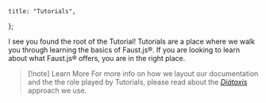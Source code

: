 	title: "Tutorials",
};

I see you found the root of the Tutorial! Tutorials are a place where we walk you through learning the basics of Faust.js®. If you are looking to learn about what Faust.js® offers, you are in the right place.

> [!note] Learn More
> For more info on how we layout our documentation and the the role played by Tutorials, please read about the [_Diátaxis_](https://diataxis.fr/tutorials/) approach we use.
